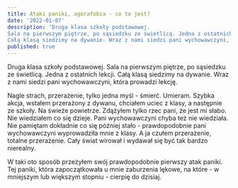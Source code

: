```yaml
---
title: Ataki paniki, agorafobia - co to jest?
date: '2022-01-07'
description: 'Druga klasa szkoły podstawowej.
Sala na pierwszym piętrze, po sąsiedzku ze świetlicą. Jedna z ostatnich lekcji.
Całą klasą siedzimy na dywanie. Wraz z nami siedzi pani wychowawczyni, która prowadzi lekcję.'
published: true
---
```


Druga klasa szkoły podstawowej.
Sala na pierwszym piętrze, po sąsiedzku ze świetlicą. Jedna z ostatnich lekcji.
Całą klasą siedzimy na dywanie. Wraz z nami siedzi pani wychowawczyni, która prowadzi lekcję.

Nagle strach, przerażenie, tylko jedna myśl - śmierć. Umieram.
Szybka akcja, wstałem przerażony z dywanu, chciałem uciec z klasy, a następnie ze szkoły. Na świeże powietrze.
Zdążyłem tylko rzec pani, że jest mi słabo. Nie wiedziałem co się dzieje. Pani wychowawczyni chyba też
nie wiedziała. Nie pamiętam dokładnie co się
później stało - prawdopodobnie pani wychowawczyni wyprowadziła mnie z klasy.
A ja czułem przerażenie, totalne przerażenie. Cały świat wirował i wydawał się
być tak bardzo nierealny.

W taki oto sposób przeżyłem swój prawdopodobnie pierwszy atak paniki.
Tej paniki, która zapoczątkowała u mnie zaburzenia lękowe, na które - w mniejszym lub większym stopniu - cierpię do dzisiaj.
